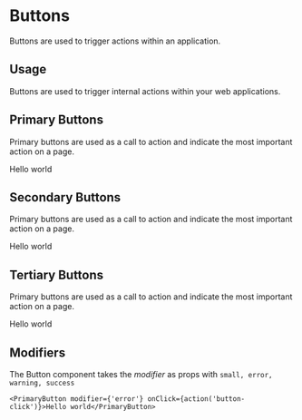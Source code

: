 
<Meta title="Components/Buttons" component={PrimaryButton} />

# Buttons

Buttons are used to trigger actions within an application.

## Usage

Buttons are used to trigger internal actions within your web applications.

## Primary Buttons

Primary buttons are used as a call to action and indicate the most important action on a page.

<Preview withToolbar>
    <Story name="primary">
        <PrimaryButton disabled={boolean("Disabled", false)} onClick={action('button-click')}>Hello world</PrimaryButton>
    </Story>
</Preview>

## Secondary Buttons

Primary buttons are used as a call to action and indicate the most important action on a page.

<Story name="secondary">
    <SecondaryButton>Hello world</SecondaryButton>
</Story>

## Tertiary Buttons

Primary buttons are used as a call to action and indicate the most important action on a page.

<Story name="tertiary">
    <TertiaryButton>Hello world</TertiaryButton>
</Story>

## Modifiers

The Button component takes the *modifier* as props with `small, error, warning, success`

```
<PrimaryButton modifier={'error'} onClick={action('button-click')}>Hello world</PrimaryButton>
```


